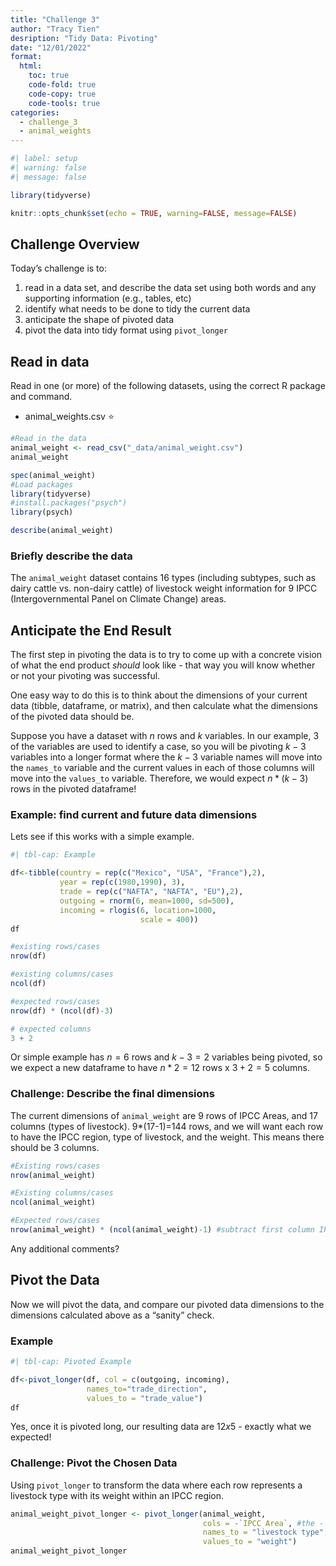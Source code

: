 ```yaml
---
title: "Challenge 3"
author: "Tracy Tien"
desription: "Tidy Data: Pivoting"
date: "12/01/2022"
format:
  html:
    toc: true
    code-fold: true
    code-copy: true
    code-tools: true
categories:
  - challenge_3
  - animal_weights
---
```


```r
#| label: setup
#| warning: false
#| message: false

library(tidyverse)

knitr::opts_chunk$set(echo = TRUE, warning=FALSE, message=FALSE)
```

## Challenge Overview

Today's challenge is to:

1.  read in a data set, and describe the data set using both words and any supporting information (e.g., tables, etc)
2.  identify what needs to be done to tidy the current data
3.  anticipate the shape of pivoted data
4.  pivot the data into tidy format using `pivot_longer`

## Read in data

Read in one (or more) of the following datasets, using the correct R package and command.

-   animal_weights.csv ⭐

```r
#Read in the data
animal_weight <- read_csv("_data/animal_weight.csv")
animal_weight

spec(animal_weight)
#Load packages
library(tidyverse)
#install.packages("psych")
library(psych)

describe(animal_weight)
```

### Briefly describe the data

The `animal_weight` dataset contains 16 types (including subtypes, such as dairy cattle vs. non-dairy cattle) of livestock weight information for 9 IPCC (Intergovernmental Panel on Climate Change) areas. 

## Anticipate the End Result

The first step in pivoting the data is to try to come up with a concrete vision of what the end product *should* look like - that way you will know whether or not your pivoting was successful.

One easy way to do this is to think about the dimensions of your current data (tibble, dataframe, or matrix), and then calculate what the dimensions of the pivoted data should be.

Suppose you have a dataset with $n$ rows and $k$ variables. In our example, 3 of the variables are used to identify a case, so you will be pivoting $k-3$ variables into a longer format where the $k-3$ variable names will move into the `names_to` variable and the current values in each of those columns will move into the `values_to` variable. Therefore, we would expect $n * (k-3)$ rows in the pivoted dataframe!

### Example: find current and future data dimensions

Lets see if this works with a simple example.

```r
#| tbl-cap: Example

df<-tibble(country = rep(c("Mexico", "USA", "France"),2),
           year = rep(c(1980,1990), 3), 
           trade = rep(c("NAFTA", "NAFTA", "EU"),2),
           outgoing = rnorm(6, mean=1000, sd=500),
           incoming = rlogis(6, location=1000, 
                             scale = 400))
df

#existing rows/cases
nrow(df)

#existing columns/cases
ncol(df)

#expected rows/cases
nrow(df) * (ncol(df)-3)

# expected columns 
3 + 2
```

Or simple example has $n = 6$ rows and $k - 3 = 2$ variables being pivoted, so we expect a new dataframe to have $n * 2 = 12$ rows x $3 + 2 = 5$ columns.

### Challenge: Describe the final dimensions

The current dimensions of `animal_weight` are 9 rows of IPCC Areas, and 17 columns (types of livestock). 9*(17-1)=144 rows, and we will want each row to have the IPCC region, type of livestock, and the weight. This means there should be 3 columns. 

```r
#Existing rows/cases
nrow(animal_weight)

#Existing columns/cases
ncol(animal_weight) 

#Expected rows/cases
nrow(animal_weight) * (ncol(animal_weight)-1) #subtract first column IPCC Area
```

Any additional comments?

## Pivot the Data

Now we will pivot the data, and compare our pivoted data dimensions to the dimensions calculated above as a "sanity" check.

### Example

```r
#| tbl-cap: Pivoted Example

df<-pivot_longer(df, col = c(outgoing, incoming),
                 names_to="trade_direction",
                 values_to = "trade_value")
df
```

Yes, once it is pivoted long, our resulting data are $12x5$ - exactly what we expected!

### Challenge: Pivot the Chosen Data
Using `pivot_longer` to transform the data where each row represents a livestock type with its weight within an IPCC region.

```r
animal_weight_pivot_longer <- pivot_longer(animal_weight,
                                           cols = -`IPCC Area`, #the - means except for this column?
                                           names_to = "livestock type",
                                           values_to = "weight")
animal_weight_pivot_longer


```


